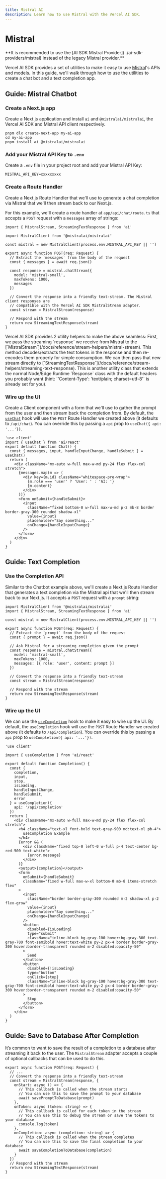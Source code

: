 ```yaml
---
title: Mistral AI
description: Learn how to use Mistral with the Vercel AI SDK.
---
```


# Mistral

<Note>
  **It is recommended to use the [AI SDK Mistral
  Provider](../ai-sdk-providers/mistral) instead of the legacy Mistral
  provider.**
</Note>

Vercel AI SDK provides a set of utilities to make it easy to use [Mistral](https://mistral.ai/)'s APIs and models. In this guide, we'll walk through how to use the utilities to create a chat bot and a text completion app.

## Guide: Mistral Chatbot

<Steps>

### Create a Next.js app

Create a Next.js application and install `ai` and `@mistralai/mistralai`, the Vercel AI SDK and Mistral API client respectively.

```shell
pnpm dlx create-next-app my-ai-app
cd my-ai-app
pnpm install ai @mistralai/mistralai
```

### Add your Mistral API Key to `.env`

Create a `.env` file in your project root and add your Mistral API Key:

```shell file=".env"
MISTRAL_API_KEY=xxxxxxxxx
```

### Create a Route Handler

Create a Next.js Route Handler that we'll use to generate a chat completion via Mistral that we'll then stream back to our Next.js.

For this example, we'll create a route handler at `app/api/chat/route.ts` that accepts a `POST` request with a `messages` array of strings:

```tsx file="app/api/chat/route.ts" showLineNumbers
import { MistralStream, StreamingTextResponse } from 'ai'

import MistralClient from '@mistralai/mistralai'

const mistral = new MistralClient(process.env.MISTRAL_API_KEY || '')

export async function POST(req: Request) {
  // Extract the `messages` from the body of the request
  const { messages } = await req.json()

  const response = mistral.chatStream({
    model: 'mistral-small',
    maxTokens: 1000,
    messages
  })

  // Convert the response into a friendly text-stream. The Mistral client responses are
  // compatible with the Vercel AI SDK MistralStream adapter.
  const stream = MistralStream(response)

  // Respond with the stream
  return new StreamingTextResponse(stream)
}
```

<Note>
  Vercel AI SDK provides 2 utility helpers to make the above seamless: First, we
  pass the streaming `response` we receive from Mistral to the
  [`MistralStream`](/docs/reference/stream-helpers/mistral-stream). This method
  decodes/extracts the text tokens in the response and then re-encodes them
  properly for simple consumption. We can then pass that new stream directly to
  [`StreamingTextResponse`](/docs/reference/stream-helpers/streaming-text-response).
  This is another utility class that extends the normal Node/Edge Runtime
  `Response` class with the default headers you probably want (hint:
  `'Content-Type': 'text/plain; charset=utf-8'` is already set for you).
</Note>

### Wire up the UI

Create a Client component with a form that we'll use to gather the prompt from the user and then stream back the completion from.
By default, the [`useChat`](/docs/reference/ai-sdk-ui/use-chat) hook will use the `POST` Route Handler we created above (it defaults to `/api/chat`). You can override this by passing a `api` prop to `useChat({ api: '...'})`.

```tsx file="app/page.tsx" showLineNumbers
'use client'
import { useChat } from 'ai/react'
export default function Chat() {
  const { messages, input, handleInputChange, handleSubmit } = useChat()
  return (
    <div className="mx-auto w-full max-w-md py-24 flex flex-col stretch">
      {messages.map(m => (
        <div key={m.id} className="whitespace-pre-wrap">
          {m.role === 'user' ? 'User: ' : 'AI: '}
          {m.content}
        </div>
      ))}
      <form onSubmit={handleSubmit}>
        <input
          className="fixed bottom-0 w-full max-w-md p-2 mb-8 border border-gray-300 rounded shadow-xl"
          value={input}
          placeholder="Say something..."
          onChange={handleInputChange}
        />
      </form>
    </div>
  )
}
```

</Steps>

## Guide: Text Completion

<Steps>

### Use the Completion API

Similar to the Chatbot example above, we'll create a Next.js Route Handler that generates a text completion via the Mistral api that we'll then stream back to our Next.js. It accepts a `POST` request with a `prompt` string:

```tsx file="app/api/completion/route.ts" showLineNumbers
import MistralClient from '@mistralai/mistralai'
import { MistralStream, StreamingTextResponse } from 'ai'

const mistral = new MistralClient(process.env.MISTRAL_API_KEY || '')

export async function POST(req: Request) {
  // Extract the `prompt` from the body of the request
  const { prompt } = await req.json()

  // Ask Mistral for a streaming completion given the prompt
  const response = mistral.chatStream({
    model: 'mistral-small',
    maxTokens: 1000,
    messages: [{ role: 'user', content: prompt }]
  })

  // Convert the response into a friendly text-stream
  const stream = MistralStream(response)

  // Respond with the stream
  return new StreamingTextResponse(stream)
}
```

### Wire up the UI

We can use the [`useCompletion`](/docs/reference/ai-sdk-ui/use-completion) hook to make it easy to wire up the UI. By default, the `useCompletion` hook will use the `POST` Route Handler we created above (it defaults to `/api/completion`). You can override this by passing a `api` prop to `useCompletion({ api: '...'})`.

```tsx file="app/page.tsx" showLineNumbers
'use client'

import { useCompletion } from 'ai/react'

export default function Completion() {
  const {
    completion,
    input,
    stop,
    isLoading,
    handleInputChange,
    handleSubmit,
    error
  } = useCompletion({
    api: '/api/completion'
  })
  return (
    <div className="mx-auto w-full max-w-md py-24 flex flex-col stretch">
      <h4 className="text-xl font-bold text-gray-900 md:text-xl pb-4">
        useCompletion Example
      </h4>
      {error && (
        <div className="fixed top-0 left-0 w-full p-4 text-center bg-red-500 text-white">
          {error.message}
        </div>
      )}
      <output>{completion}</output>
      <form
        onSubmit={handleSubmit}
        className="fixed w-full max-w-xl bottom-0 mb-8 items-stretch flex"
      >
        <input
          className="border border-gray-300 rounded m-2 shadow-xl p-2 flex-grow"
          value={input}
          placeholder="Say something..."
          onChange={handleInputChange}
        />
        <button
          disabled={isLoading}
          type="submit"
          className="inline-block bg-gray-100 hover:bg-gray-300 text-gray-700 font-semibold hover:text-white py-2 px-4 border border-gray-300 hover:border-transparent rounded m-2 disabled:opacity-50"
        >
          Send
        </button>
        <button
          disabled={!isLoading}
          type="button"
          onClick={stop}
          className="inline-block bg-gray-100 hover:bg-gray-300 text-gray-700 font-semibold hover:text-white py-2 px-4 border border-gray-300 hover:border-transparent rounded m-2 disabled:opacity-50"
        >
          Stop
        </button>
      </form>
    </div>
  )
}
```

</Steps>

## Guide: Save to Database After Completion

It’s common to want to save the result of a completion to a database after streaming it back to the user. The `MistralStream` adapter accepts a couple of optional callbacks that can be used to do this.

```tsx file="app/api/completion/route.ts" showLineNumbers
export async function POST(req: Request) {
  // ...
  // Convert the response into a friendly text-stream
  const stream = MistralStream(response, {
    onStart: async () => {
      // This callback is called when the stream starts
      // You can use this to save the prompt to your database
      await savePromptToDatabase(prompt)
    },
    onToken: async (token: string) => {
      // This callback is called for each token in the stream
      // You can use this to debug the stream or save the tokens to your database
      console.log(token)
    },
    onCompletion: async (completion: string) => {
      // This callback is called when the stream completes
      // You can use this to save the final completion to your database
      await saveCompletionToDatabase(completion)
    }
  })
  // Respond with the stream
  return new StreamingTextResponse(stream)
}
```
